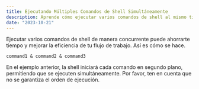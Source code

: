 ```yaml
---
title: Ejecutando Múltiples Comandos de Shell Simultáneamente
description: Aprende cómo ejecutar varios comandos de shell al mismo tiempo, mejorando la productividad y eficiencia.
date: "2023-10-21"
---
```


Ejecutar varios comandos de shell de manera concurrente puede ahorrarte tiempo y mejorar la eficiencia de tu flujo de trabajo. Así es cómo se hace.

```shell
command1 & command2 & command3
```

En el ejemplo anterior, la shell iniciará cada comando en segundo plano, permitiendo que se ejecuten simultáneamente. Por favor, ten en cuenta que no se garantiza el orden de ejecución.